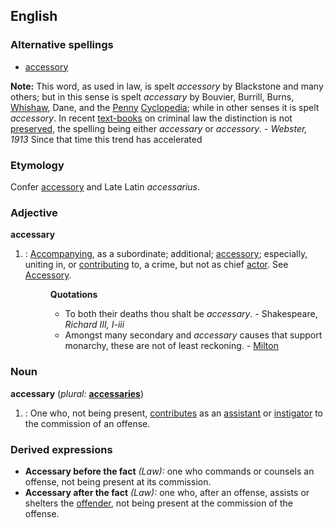==English==

===Alternative spellings===
*[[accessory]]
'''Note:''' This word, as used in law, is spelt ''accessory'' by Blackstone and many others; but in this sense is spelt ''accessary'' by Bouvier, Burrill, Burns, [[Whishaw]], Dane, and the [[Penny]] [[Cyclopedia]]; while in other senses it is spelt ''accessory''. In recent [[text-books]] on criminal law the distinction is not [[preserved]], the spelling being either ''accessary'' or ''accessory''. - ''Webster, 1913''  Since that time this trend has accelerated

===Etymology===
Confer [[accessory]] and Late Latin ''accessarius''.

===Adjective===
'''accessary'''
# {{obsolete}}: [[Accompanying]], as a subordinate; additional; [[accessory]]; especially, uniting in, or [[contributing]] to, a crime, but not as chief [[actor]]. See [[Accessory]].
#:'''Quotations'''
#:*To both their deaths thou shalt be ''accessary''. - Shakespeare, ''Richard III, I-iii''
#:*Amongst many secondary and ''accessary'' causes that support monarchy, these are not of least reckoning. - [[Milton]]

===Noun===
'''accessary'''  (''plural:'' '''[[accessaries]]''')
# {{obsolete}}: One who, not being present, [[contributes]] as an [[assistant]] or [[instigator]] to the commission of an offense.

===Derived expressions===
*'''Accessary before the fact''' ''(Law):'' one who commands or counsels an offense, not being present at its commission.
*'''Accessary after the fact''' ''(Law):'' one who, after an offense, assists or shelters the [[offender]], not being present at the commission of the offense.